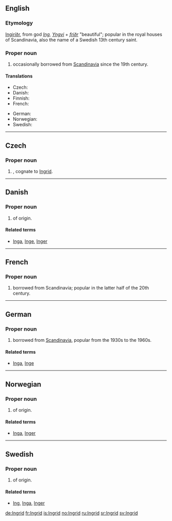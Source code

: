 ==English==

===Etymology===
{{etyl|non}} [[Ingiríðr]], from  god ''[[Ing]], [[Yngvi]]''  +  ''[[fríðr]]'' "beautiful"; popular in the royal houses of Scandinavia, also the name of a Swedish 13th century saint.

===Proper noun===
{{infl|en|proper noun}}

# {{given name|female|from=Germanic}} occasionally borrowed from [[Scandinavia]] since the 19th century.

====Translations====
{{trans-top|female given name}}
* Czech: {{t|cs|Ingrid}} {{f}}
* Danish: {{t|da|Ingrid}}
* Finnish: {{t|fi|Inkeri}}
* French: {{t|fr|Ingrid}}
{{trans-mid}}
* German: {{t|de|Ingrid}}
* Norwegian: {{t|no|Ingrid}}
* Swedish: {{t|sv|Ingrid}}
{{trans-bottom}}

----

==Czech==
{{wikipedia|lang=cs}}

===Proper noun===
{{cs-proper noun|g=f}}

# {{given name|female|lang=cs}}, cognate to [[#English|Ingrid]].

----

==Danish==

===Proper noun===
{{infl|da|proper noun}}

# {{given name|female|lang=da}} of {{ON.|lang=da}} origin.

====Related terms====
* [[Inga]], [[Inge]], [[Inger]]

----

==French==

===Proper noun===
{{infl|fr|proper noun}}

# {{given name|female|lang=fr}} borrowed from Scandinavia; popular in the latter half of the 20th century.

----

==German==

===Proper noun===
{{infl|de|proper noun}}

# {{given name|female|lang=de}} borrowed from [[Scandinavia]], popular from the 1930s to the 1960s.

====Related terms====
* [[Inga]], [[Inge]]

----

==Norwegian==

===Proper noun===
{{infl|no|proper noun}}

# {{given name|female|lang=no}} of {{ON.|lang=no}} origin.

====Related terms====
* [[Inga]], [[Inger]]

----

==Swedish==

===Proper noun===
{{infl|sv|proper noun}}

# {{given name|female|lang=sv}} of {{ON.|lang=sv}} origin.

====Related terms====
* [[Ing]], [[Inga]], [[Inger]]

[[de:Ingrid]]
[[fr:Ingrid]]
[[is:Ingrid]]
[[no:Ingrid]]
[[ru:Ingrid]]
[[sr:Ingrid]]
[[sv:Ingrid]]